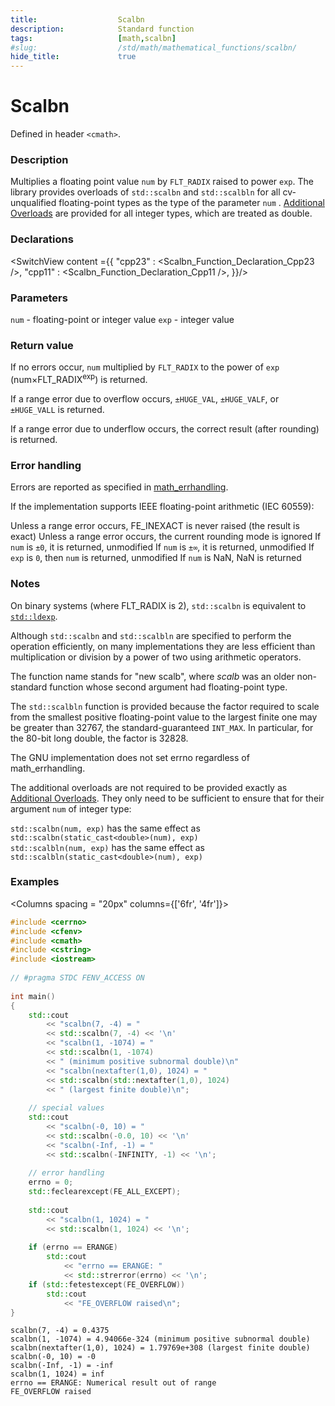 ```yaml
---
title:                  Scalbn
description:            Standard function
tags:                   [math,scalbn]
#slug:                  /std/math/mathematical_functions/scalbn/
hide_title:             true
---
```




# Scalbn

Defined in header `<cmath>`.

### Description

Multiplies a floating point value <code>num</code> by `FLT_RADIX` raised to power `exp`. The library provides overloads of `std::scalbn` and `std::scalbln` 
for all cv-unqualified floating-point types as the type of the parameter <code>num</code> <Since v='cpp23'></Since>.
<a href='#declarations'>Additional Overloads</a> are provided for all integer types, which are treated as <span class='col-lb'>double</span>.

### Declarations

<SwitchView content ={{
    "cpp23" : <Scalbn_Function_Declaration_Cpp23 />,
    "cpp11" : <Scalbn_Function_Declaration_Cpp11 />,
}}/>


### Parameters
 
<code>num</code> - floating-point or integer value
`exp` - integer value

### Return value

If no errors occur, <code>num</code> multiplied by `FLT_RADIX` to the power of `exp` (num×FLT_RADIX<sup>exp</sup>) is returned.

If a range error due to overflow occurs, `±HUGE_VAL`, `±HUGE_VALF`, or `±HUGE_VALL` is returned.

If a range error due to underflow occurs, the correct result (after rounding) is returned.

### Error handling

Errors are reported as specified in <a href='/docs/std/math/math_errhandling'>math_errhandling</a>.

If the implementation supports IEEE floating-point arithmetic (IEC 60559):

Unless a range error occurs, FE_INEXACT is never raised (the result is exact)
Unless a range error occurs, the current rounding mode is ignored
If <code>num</code> is `±0`, it is returned, unmodified
If <code>num</code> is `±∞`, it is returned, unmodified
If `exp` is `0`, then <code>num</code> is returned, unmodified
If <code>num</code> is NaN, NaN is returned

### Notes

On binary systems (where FLT_RADIX is 2), `std::scalbn` is equivalent to <a href='/docs/std/math/mathematical_functions/ldexp'><code>std::ldexp</code></a>.

Although `std::scalbn` and `std::scalbln` are specified to perform the operation efficiently, 
on many implementations they are less efficient than multiplication or division by a power of two using arithmetic operators.

The function name stands for "new scalb", where *scalb* was an older non-standard function whose second argument had floating-point type.

The `std::scalbln` function is provided because the factor required to scale from the smallest positive floating-point value to the 
largest finite one may be greater than 32767, the standard-guaranteed `INT_MAX`. In particular, for the 80-bit long double, the factor is 32828.

The GNU implementation does not set errno regardless of math_errhandling.

The additional overloads are not required to be provided exactly as <a href='#declarations'>Additional Overloads</a>. They only need to be sufficient to ensure that for their argument <code>num</code> of integer type:

`std::scalbn(num, exp)` has the same effect as `std::scalbn(static_cast<double>(num), exp)` <br/>
`std::scalbln(num, exp)` has the same effect as `std::scalbln(static_cast<double>(num), exp)` <br/>

### Examples



<Columns spacing = "20px" columns={['6fr', '4fr']}>
<div>

```cpp
#include <cerrno>
#include <cfenv>
#include <cmath>
#include <cstring>
#include <iostream>
 
// #pragma STDC FENV_ACCESS ON
 
int main()
{
    std::cout 
        << "scalbn(7, -4) = " 
        << std::scalbn(7, -4) << '\n'
        << "scalbn(1, -1074) = " 
        << std::scalbn(1, -1074)
        << " (minimum positive subnormal double)\n"
        << "scalbn(nextafter(1,0), 1024) = "
        << std::scalbn(std::nextafter(1,0), 1024)
        << " (largest finite double)\n";
 
    // special values
    std::cout 
        << "scalbn(-0, 10) = " 
        << std::scalbn(-0.0, 10) << '\n'
        << "scalbn(-Inf, -1) = " 
        << std::scalbn(-INFINITY, -1) << '\n';
 
    // error handling
    errno = 0;
    std::feclearexcept(FE_ALL_EXCEPT);
 
    std::cout 
        << "scalbn(1, 1024) = " 
        << std::scalbn(1, 1024) << '\n';
 
    if (errno == ERANGE)
        std::cout 
            << "errno == ERANGE: " 
            << std::strerror(errno) << '\n';
    if (std::fetestexcept(FE_OVERFLOW))
        std::cout 
            << "FE_OVERFLOW raised\n";
}

```

</div>

<div>

```plaintext title="Possible Result"
scalbn(7, -4) = 0.4375
scalbn(1, -1074) = 4.94066e-324 (minimum positive subnormal double)
scalbn(nextafter(1,0), 1024) = 1.79769e+308 (largest finite double)
scalbn(-0, 10) = -0
scalbn(-Inf, -1) = -inf
scalbn(1, 1024) = inf
errno == ERANGE: Numerical result out of range
FE_OVERFLOW raised
```

</div>
</Columns>
